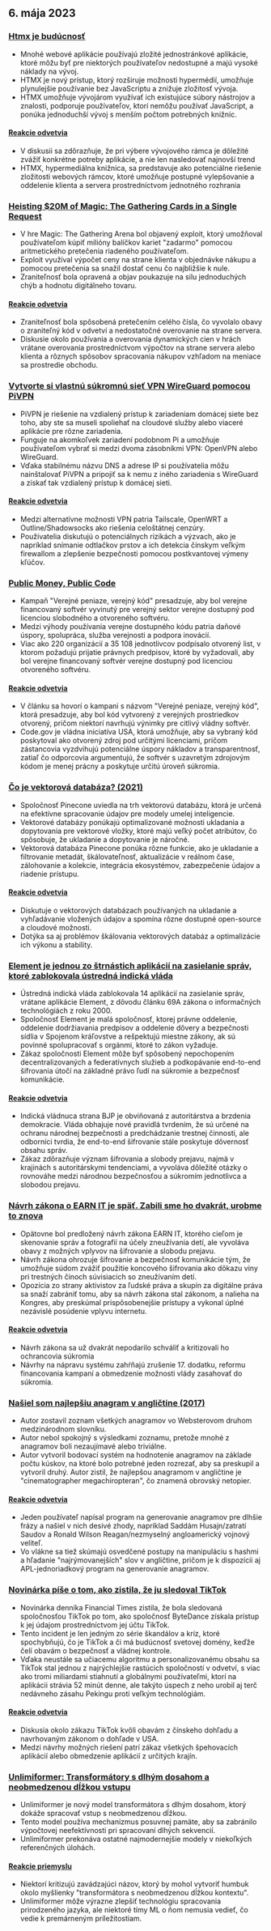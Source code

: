 

<CallToAction />

<Steps>

## 6. mája 2023

### [Htmx je budúcnosť](https://quii.dev/HTMX_is_the_Future)

- Mnohé webové aplikácie používajú zložité jednostránkové aplikácie, ktoré môžu byť pre niektorých používateľov nedostupné a majú vysoké náklady na vývoj.
- HTMX je nový prístup, ktorý rozširuje možnosti hypermédií, umožňuje plynulejšie používanie bez JavaScriptu a znižuje zložitosť vývoja.
- HTMX umožňuje vývojárom využívať ich existujúce súbory nástrojov a znalosti, podporuje používateľov, ktorí nemôžu používať JavaScript, a ponúka jednoduchší vývoj s menším počtom potrebných knižníc.

#### [Reakcie odvetvia](http://news.ycombinator.com/item?id=35829733)

- V diskusii sa zdôrazňuje, že pri výbere vývojového rámca je dôležité zvážiť konkrétne potreby aplikácie, a nie len nasledovať najnovší trend
- HTMX, hypermediálna knižnica, sa predstavuje ako potenciálne riešenie zložitosti webových rámcov, ktoré umožňuje postupné vylepšovanie a oddelenie klienta a servera prostredníctvom jednotného rozhrania

### [Heisting $20M of Magic: The Gathering Cards in a Single Request](https://www.mayer.cool/writings/Heisting-20-Million-in-Magic-Cards/)

- V hre Magic: The Gathering Arena bol objavený exploit, ktorý umožňoval používateľom kúpiť milióny balíčkov kariet "zadarmo" pomocou aritmetického pretečenia riadeného používateľom.
- Exploit využíval výpočet ceny na strane klienta v objednávke nákupu a pomocou pretečenia sa snažil dostať cenu čo najbližšie k nule.
- Zraniteľnosť bola opravená a objav poukazuje na silu jednoduchých chýb a hodnotu digitálneho tovaru.

#### [Reakcie odvetvia](http://news.ycombinator.com/item?id=35824115)

- Zraniteľnosť bola spôsobená pretečením celého čísla, čo vyvolalo obavy o zraniteľný kód v odvetví a nedostatočné overovanie na strane servera.
- Diskusie okolo používania a overovania dynamických cien v hrách vrátane overovania prostredníctvom výpočtov na strane servera alebo klienta a rôznych spôsobov spracovania nákupov vzhľadom na meniace sa prostredie obchodu.

### [Vytvorte si vlastnú súkromnú sieť VPN WireGuard pomocou PiVPN](https://www.jeffgeerling.com/blog/2023/build-your-own-private-wireguard-vpn-pivpn)

- PiVPN je riešenie na vzdialený prístup k zariadeniam domácej siete bez toho, aby ste sa museli spoliehať na cloudové služby alebo viaceré aplikácie pre rôzne zariadenia.
- Funguje na akomkoľvek zariadení podobnom Pi a umožňuje používateľom vybrať si medzi dvoma zásobníkmi VPN: OpenVPN alebo WireGuard.
- Vďaka stabilnému názvu DNS a adrese IP si používatelia môžu nainštalovať PiVPN a pripojiť sa k nemu z iného zariadenia s WireGuard a získať tak vzdialený prístup k domácej sieti.

#### [Reakcie odvetvia](http://news.ycombinator.com/item?id=35828046)

- Medzi alternatívne možnosti VPN patria Tailscale, OpenWRT a Outline/Shadowsocks ako riešenia celoštátnej cenzúry.
- Používatelia diskutujú o potenciálnych rizikách a výzvach, ako je napríklad snímanie odtlačkov prstov a ich detekcia čínskym veľkým firewallom a zlepšenie bezpečnosti pomocou postkvantovej výmeny kľúčov.

### [Public Money, Public Code](https://publiccode.eu/en/)

- Kampaň "Verejné peniaze, verejný kód" presadzuje, aby bol verejne financovaný softvér vyvinutý pre verejný sektor verejne dostupný pod licenciou slobodného a otvoreného softvéru.
- Medzi výhody používania verejne dostupného kódu patria daňové úspory, spolupráca, služba verejnosti a podpora inovácií.
- Viac ako 220 organizácií a 35 108 jednotlivcov podpísalo otvorený list, v ktorom požadujú prijatie právnych predpisov, ktoré by vyžadovali, aby bol verejne financovaný softvér verejne dostupný pod licenciou otvoreného softvéru.

#### [Reakcie odvetvia](http://news.ycombinator.com/item?id=35824320)

- V článku sa hovorí o kampani s názvom "Verejné peniaze, verejný kód", ktorá presadzuje, aby bol kód vytvorený z verejných prostriedkov otvorený, pričom niektorí navrhujú výnimky pre citlivý vládny softvér.
- Code.gov je vládna iniciatíva USA, ktorá umožňuje, aby sa vybraný kód poskytoval ako otvorený zdroj pod určitými licenciami, pričom zástancovia vyzdvihujú potenciálne úspory nákladov a transparentnosť, zatiaľ čo odporcovia argumentujú, že softvér s uzavretým zdrojovým kódom je menej prácny a poskytuje určitú úroveň súkromia.

### [Čo je vektorová databáza? (2021)](https://www.pinecone.io/learn/vector-database/)

- Spoločnosť Pinecone uviedla na trh vektorovú databázu, ktorá je určená na efektívne spracovanie údajov pre modely umelej inteligencie.
- Vektorové databázy ponúkajú optimalizované možnosti ukladania a dopytovania pre vektorové vložky, ktoré majú veľký počet atribútov, čo spôsobuje, že ukladanie a dopytovanie je náročné.
- Vektorová databáza Pinecone ponúka rôzne funkcie, ako je ukladanie a filtrovanie metadát, škálovateľnosť, aktualizácie v reálnom čase, zálohovanie a kolekcie, integrácia ekosystémov, zabezpečenie údajov a riadenie prístupu.

#### [Reakcie odvetvia](http://news.ycombinator.com/item?id=35826929)

- Diskutuje o vektorových databázach používaných na ukladanie a vyhľadávanie vložených údajov a spomína rôzne dostupné open-source a cloudové možnosti.
- Dotýka sa aj problémov škálovania vektorových databáz a optimalizácie ich výkonu a stability.

### [Element je jednou zo štrnástich aplikácií na zasielanie správ, ktoré zablokovala ústredná indická vláda](https://element.io/blog/india-bans-flagship-client-for-the-matrix-network/)

- Ústredná indická vláda zablokovala 14 aplikácií na zasielanie správ, vrátane aplikácie Element, z dôvodu článku 69A zákona o informačných technológiách z roku 2000.
- Spoločnosť Element je malá spoločnosť, ktorej právne oddelenie, oddelenie dodržiavania predpisov a oddelenie dôvery a bezpečnosti sídlia v Spojenom kráľovstve a rešpektujú miestne zákony, ak sú povinné spolupracovať s orgánmi, ktoré to zákon vyžaduje.
- Zákaz spoločnosti Element môže byť spôsobený nepochopením decentralizovaných a federatívnych služieb a podkopávanie end-to-end šifrovania útočí na základné právo ľudí na súkromie a bezpečnosť komunikácie.

#### [Reakcie odvetvia](http://news.ycombinator.com/item?id=35826946)

- Indická vládnuca strana BJP je obviňovaná z autoritárstva a brzdenia demokracie. Vláda obhajuje nové pravidlá tvrdením, že sú určené na ochranu národnej bezpečnosti a predchádzanie trestnej činnosti, ale odborníci tvrdia, že end-to-end šifrovanie stále poskytuje dôvernosť obsahu správ.
- Zákaz zdôrazňuje význam šifrovania a slobody prejavu, najmä v krajinách s autoritárskymi tendenciami, a vyvoláva dôležité otázky o rovnováhe medzi národnou bezpečnosťou a súkromím jednotlivca a slobodou prejavu.

### [Návrh zákona o EARN IT je späť. Zabili sme ho dvakrát, urobme to znova](https://tutanota.com/blog/posts/earn-it-barr-encryption)

- Opätovne bol predložený návrh zákona EARN IT, ktorého cieľom je skenovanie správ a fotografií na účely zneužívania detí, ale vyvoláva obavy z možných vplyvov na šifrovanie a slobodu prejavu.
- Návrh zákona ohrozuje šifrovanie a bezpečnosť komunikácie tým, že umožňuje súdom zvážiť použitie koncového šifrovania ako dôkazu viny pri trestných činoch súvisiacich so zneužívaním detí.
- Opozícia zo strany aktivistov za ľudské práva a skupín za digitálne práva sa snaží zabrániť tomu, aby sa návrh zákona stal zákonom, a nalieha na Kongres, aby preskúmal prispôsobenejšie prístupy a vykonal úplné nezávislé posúdenie vplyvu internetu.

#### [Reakcie odvetvia](http://news.ycombinator.com/item?id=35826088)

- Návrh zákona sa už dvakrát nepodarilo schváliť a kritizovali ho ochrancovia súkromia
- Návrhy na nápravu systému zahŕňajú zrušenie 17. dodatku, reformu financovania kampaní a obmedzenie možnosti vlády zasahovať do súkromia.

### [Našiel som najlepšiu anagram v angličtine (2017)](https://blog.plover.com/lang/anagram-scoring.html)

- Autor zostavil zoznam všetkých anagramov vo Websterovom druhom medzinárodnom slovníku.
- Autor nebol spokojný s výsledkami zoznamu, pretože mnohé z anagramov boli nezaujímavé alebo triviálne.
- Autor vytvoril bodovací systém na hodnotenie anagramov na základe počtu kúskov, na ktoré bolo potrebné jeden rozrezať, aby sa preskupil a vytvoril druhý. Autor zistil, že najlepšou anagramom v angličtine je "cinematographer megachiropteran", čo znamená obrovský netopier.

#### [Reakcie odvetvia](http://news.ycombinator.com/item?id=35824173)

- Jeden používateľ napísal program na generovanie anagramov pre dlhšie frázy a našiel v nich desivé zhody, napríklad Saddám Husajn/zatratí Saudov a Ronald Wilson Reagan/nezmyselný angloamerický vojnový veliteľ.
- Vo vlákne sa tiež skúmajú osvedčené postupy na manipuláciu s hashmi a hľadanie "najrýmovanejších" slov v angličtine, pričom je k dispozícii aj APL-jednoriadkový program na generovanie anagramov.

### [Novinárka píše o tom, ako zistila, že ju sledoval TikTok](https://arstechnica.com/tech-policy/2023/05/tiktok-spied-on-me-why/)

- Novinárka denníka Financial Times zistila, že bola sledovaná spoločnosťou TikTok po tom, ako spoločnosť ByteDance získala prístup k jej údajom prostredníctvom jej účtu TikTok.
- Tento incident je len jedným zo série škandálov a kríz, ktoré spochybňujú, čo je TikTok a či má budúcnosť svetovej domény, keďže čelí obavám o bezpečnosť a vládnej kontrole.
- Vďaka neustále sa učiacemu algoritmu a personalizovanému obsahu sa TikTok stal jednou z najrýchlejšie rastúcich spoločností v odvetví, s viac ako tromi miliardami stiahnutí a globálnymi používateľmi, ktorí na aplikácii strávia 52 minút denne, ale takýto úspech z neho urobil aj terč nedávneho zásahu Pekingu proti veľkým technológiám.

#### [Reakcie odvetvia](http://news.ycombinator.com/item?id=35829294)

- Diskusia okolo zákazu TikTok kvôli obavám z čínskeho dohľadu a navrhovaným zákonom o dohľade v USA.
- Medzi návrhy možných riešení patrí zákaz všetkých špehovacích aplikácií alebo obmedzenie aplikácií z určitých krajín.

### [Unlimiformer: Transformátory s dlhým dosahom a neobmedzenou dĺžkou vstupu](https://arxiv.org/abs/2305.01625)

- Unlimiformer je nový model transformátora s dlhým dosahom, ktorý dokáže spracovať vstup s neobmedzenou dĺžkou.
- Tento model používa mechanizmus posuvnej pamäte, aby sa zabránilo výpočtovej neefektívnosti pri spracovaní dlhých sekvencií.
- Unlimiformer prekonáva ostatné najmodernejšie modely v niekoľkých referenčných úlohách.

#### [Reakcie priemyslu](http://news.ycombinator.com/item?id=35832802)

- Niektorí kritizujú zavádzajúci názov, ktorý by mohol vytvoriť humbuk okolo myšlienky "transformátora s neobmedzenou dĺžkou kontextu".
- Unlimiformer môže výrazne zlepšiť technológiu spracovania prirodzeného jazyka, ale niektoré tímy ML o ňom nemusia vedieť, čo vedie k premárneným príležitostiam.

</Steps>

